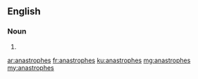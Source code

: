 ==English==

===Noun===
{{head|en}}

# {{plural of|anastrophe}}

[[ar:anastrophes]]
[[fr:anastrophes]]
[[ku:anastrophes]]
[[mg:anastrophes]]
[[my:anastrophes]]